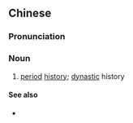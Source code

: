 {{also|断代史}}
==Chinese==
{{zh-forms|s=断代史|type=21}}

===Pronunciation===
{{zh-pron
|m=duàndàishǐ
|c=dyun6 doi6 si2
|cat=n
}}

===Noun===
{{zh-noun}}

# {{lb|zh|historiography}} [[period]] [[history]]; [[dynastic]] history

====See also====
* {{zh-l|通史}}